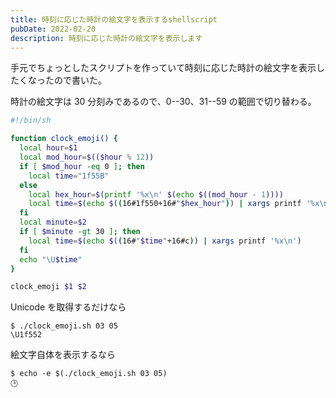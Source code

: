 ```yaml
---
title: 時刻に応じた時計の絵文字を表示するshellscript
pubDate: 2022-02-20
description: 時刻に応じた時計の絵文字を表示します
---
```


手元でちょっとしたスクリプトを作っていて時刻に応じた時計の絵文字を表示したくなったので書いた。

時計の絵文字は 30 分刻みであるので、0--30、31--59 の範囲で切り替わる。

```bash title="clcok_emoji.sh"
#!/bin/sh

function clock_emoji() {
  local hour=$1
  local mod_hour=$(($hour % 12))
  if [ $mod_hour -eq 0 ]; then
    local time="1f55B"
  else
    local hex_hour=$(printf '%x\n' $(echo $((mod_hour - 1))))
    local time=$(echo $((16#1f550+16#"$hex_hour")) | xargs printf '%x\n')
  fi
  local minute=$2
  if [ $minute -gt 30 ]; then
    local time=$(echo $((16#"$time"+16#c)) | xargs printf '%x\n')
  fi
  echo "\U$time"
}

clock_emoji $1 $2
```

Unicode を取得するだけなら

```
$ ./clock_emoji.sh 03 05
\U1f552
```

絵文字自体を表示するなら

```
$ echo -e $(./clock_emoji.sh 03 05)
🕒
```
